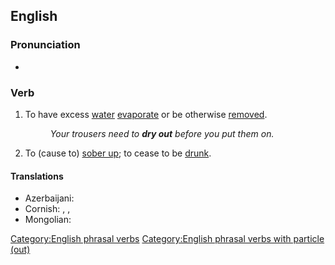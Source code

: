 ==English==

===Pronunciation===
* {{audio|en|en-au-dry out.ogg|Audio (AU)}}

===Verb===
{{en-verb|*}}

# To have excess [[water]] [[evaporate]] or be otherwise [[remove]]d.
#: ''Your trousers need to '''dry out''' before you put them on.''
# {{lb|en|colloquial|ambitransitive|idiomatic}} To (cause to) [[sober up]]; to cease to be [[drunk]].

====Translations====
{{trans-top|to have excess water evaporate}}
* Azerbaijani: {{t+|az|qurumaq}}
* Cornish: {{t|kw|deseha}}, {{t|kw|desegha}}, {{t|kw|desygha}} {{qualifier|Kernewek Kemmyn}}
* Mongolian: {{t+|mn|хатаах|sc=Cyrl}}
{{trans-mid}}
{{trans-bottom}}

[[Category:English phrasal verbs]]
[[Category:English phrasal verbs with particle (out)]]
